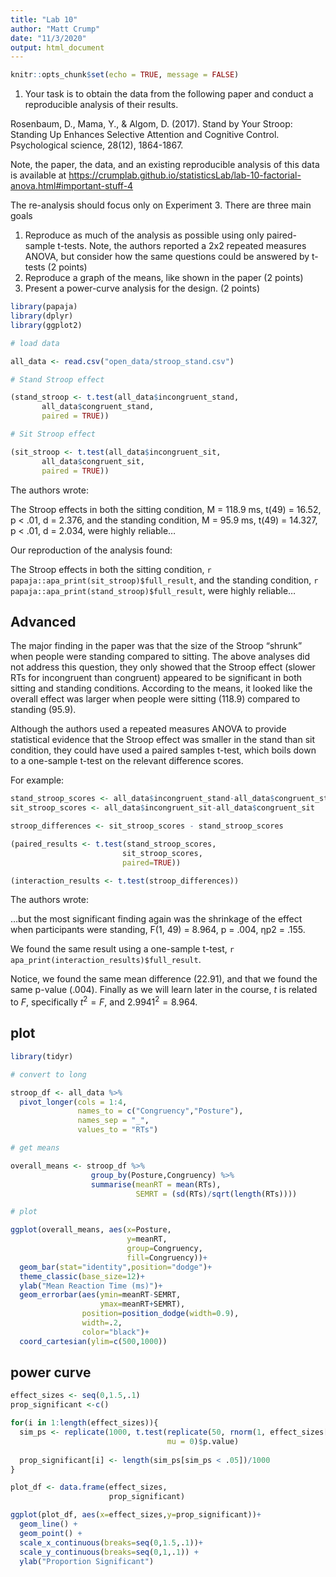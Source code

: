 ```yaml
---
title: "Lab 10"
author: "Matt Crump"
date: "11/3/2020"
output: html_document
---
```


```r
knitr::opts_chunk$set(echo = TRUE, message = FALSE)
```


1. Your task is to obtain the data from the following paper and conduct a reproducible analysis of their results.

Rosenbaum, D., Mama, Y., & Algom, D. (2017). Stand by Your Stroop: Standing Up Enhances Selective Attention and Cognitive Control. Psychological science, 28(12), 1864-1867.

Note, the paper, the data, and an existing reproducible analysis of this data is available at <https://crumplab.github.io/statisticsLab/lab-10-factorial-anova.html#important-stuff-4>

The re-analysis should focus only on Experiment 3. There are three main goals

1. Reproduce as much of the analysis as possible using only paired-sample t-tests. Note, the authors reported a 2x2 repeated measures ANOVA, but consider how the same questions could be answered by t-tests (2 points)
2. Reproduce a graph of the means, like shown in the paper (2 points)
3. Present a power-curve analysis for the design. (2 points)

```r
library(papaja)
library(dplyr)
library(ggplot2)

# load data

all_data <- read.csv("open_data/stroop_stand.csv")

# Stand Stroop effect

(stand_stroop <- t.test(all_data$incongruent_stand,
       all_data$congruent_stand,
       paired = TRUE))

# Sit Stroop effect

(sit_stroop <- t.test(all_data$incongruent_sit,
       all_data$congruent_sit,
       paired = TRUE))

```
The authors wrote:

The Stroop effects in both the sitting condition, M = 118.9 ms, t(49) = 16.52, p < .01, d = 2.376, and the standing condition, M = 95.9 ms, t(49) = 14.327, p < .01, d = 2.034, were highly reliable...

Our reproduction of the analysis found:

The Stroop effects in both the sitting condition, `r papaja::apa_print(sit_stroop)$full_result`, and the standing condition, `r papaja::apa_print(stand_stroop)$full_result`, were highly reliable...

## Advanced

The major finding in the paper was that the size of the Stroop "shrunk" when people were standing compared to sitting. The above analyses did not address this question, they only showed that the Stroop effect (slower RTs for incongruent than congruent) appeared to be significant in both sitting and standing conditions. According to the means, it looked like the overall effect was larger when people were sitting (118.9) compared to standing (95.9).

Although the authors used a repeated measures ANOVA to provide statistical evidence that the Stroop effect was smaller in the stand than sit condition, they could have used a paired samples t-test, which boils down to a one-sample t-test on the relevant difference scores.

For example:

```r
stand_stroop_scores <- all_data$incongruent_stand-all_data$congruent_stand
sit_stroop_scores <- all_data$incongruent_sit-all_data$congruent_sit

stroop_differences <- sit_stroop_scores - stand_stroop_scores

(paired_results <- t.test(stand_stroop_scores,
                         sit_stroop_scores,
                         paired=TRUE))

(interaction_results <- t.test(stroop_differences))

```
The authors wrote:

...but the most significant finding again was the shrinkage of the effect when participants were standing, F(1, 49) = 8.964, p = .004, ηp2 = .155. 

We found the same result using a one-sample t-test, `r apa_print(interaction_results)$full_result`.

Notice, we found the same mean difference (22.91), and that we found the same p-value (.004). Finally as we will learn later in the course, $t$ is related to $F$, specifically $t^2 = F$, and $2.9941^2 = 8.964$.

## plot

```r
library(tidyr)

# convert to long

stroop_df <- all_data %>%
  pivot_longer(cols = 1:4,
               names_to = c("Congruency","Posture"),
               names_sep = "_",
               values_to = "RTs")

# get means

overall_means <- stroop_df %>%
                  group_by(Posture,Congruency) %>%
                  summarise(meanRT = mean(RTs),
                            SEMRT = (sd(RTs)/sqrt(length(RTs))))

# plot

ggplot(overall_means, aes(x=Posture,
                          y=meanRT, 
                          group=Congruency,
                          fill=Congruency))+
  geom_bar(stat="identity",position="dodge")+
  theme_classic(base_size=12)+
  ylab("Mean Reaction Time (ms)")+
  geom_errorbar(aes(ymin=meanRT-SEMRT,
                    ymax=meanRT+SEMRT),
                position=position_dodge(width=0.9),
                width=.2,
                color="black")+
  coord_cartesian(ylim=c(500,1000))

```

## power curve

```r
effect_sizes <- seq(0,1.5,.1)
prop_significant <-c()

for(i in 1:length(effect_sizes)){
  sim_ps <- replicate(1000, t.test(replicate(50, rnorm(1, effect_sizes[i], 1)),
                                   mu = 0)$p.value)
  
  prop_significant[i] <- length(sim_ps[sim_ps < .05])/1000
}

plot_df <- data.frame(effect_sizes,
                      prop_significant)

ggplot(plot_df, aes(x=effect_sizes,y=prop_significant))+
  geom_line() +
  geom_point() +
  scale_x_continuous(breaks=seq(0,1.5,.1))+
  scale_y_continuous(breaks=seq(0,1,.1)) +
  ylab("Proportion Significant")
```


